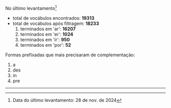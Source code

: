No último levantamento[^1]

* total de vocábulos encontrados: **19313**
* total de vocábulos após filtragem: **18233**  
  1. terminados em 'ar': **16207**
  2. terminados em 'er': **1024**
  3. terminados em 'ir': **950**
  4. terminados em 'por': **52**

Formas prefixadas que mais precisaram de complementação:

  1. a
  2. des
  3. in
  4. pre
  
---

[^1]: Data do último levantamento: 28 de nov. de 2024